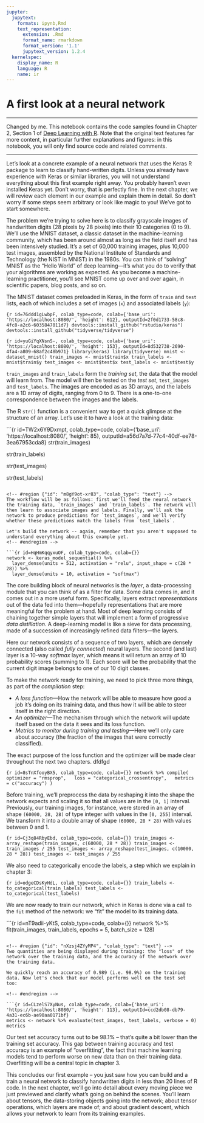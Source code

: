 ```yaml
---
jupyter:
  jupytext:
    formats: ipynb,Rmd
    text_representation:
      extension: .Rmd
      format_name: rmarkdown
      format_version: '1.1'
      jupytext_version: 1.2.4
  kernelspec:
    display_name: R
    language: R
    name: ir
---
```


<!-- #region {"id": "WRyox7gfuBAm", "colab_type": "text"} -->
# A first look at a neural network
<!-- #endregion -->

<!-- #region {"id": "wN9r0tf9uJQU", "colab_type": "text"} -->

---

Changed by me.
This notebook contains the code samples found in Chapter 2, Section 1 of [Deep Learning with R](https://www.manning.com/books/deep-learning-with-r). Note that the original text features far more content, in particular further explanations and figures: in this notebook, you will only find source code and related comments.

---

Let's look at a concrete example of a neural network that uses the Keras R package to learn to classify hand-written digits. Unless you already have experience with Keras or similar libraries, you will not understand everything about this first example right away. You probably haven't even installed Keras yet. Don't worry, that is perfectly fine. In the next chapter, we will review each element in our example and explain them in detail. So don't worry if some steps seem arbitrary or look like magic to you! We've got to start somewhere.

The problem we're trying to solve here is to classify grayscale images of handwritten digits (28 pixels by 28 pixels) into their 10 categories (0 to 9). We'll use the MNIST dataset, a classic dataset in the machine-learning community, which has been around almost as long as the field itself and has been intensively studied. It's a set of 60,000 training images, plus 10,000 test images, assembled by the National Institute of Standards and Technology (the NIST in MNIST) in the 1980s. You can think of "solving" MNIST as the "Hello World" of deep learning—it's what you do to verify that your algorithms are working as expected. As you become a machine-learning practitioner, you'll see MNIST come up over and over again, in scientific papers, blog posts, and so on. 

The MNIST dataset comes preloaded in Keras, in the form of `train` and `test` lists, each of which includes a set of images (`x`) and associated labels (`y`):
<!-- #endregion -->

```{r id=76ddd1gLwbpF, colab_type=code, colab={'base_uri': 'https://localhost:8080/', 'height': 612}, outputId=2f0d1733-58c8-4fc8-a2c6-6035847011d7}
devtools::install_github("rstudio/keras")
devtools::install_github("tidyverse/tidyverse")
```

```{r id=yuGiYqXNsnS-, colab_type=code, colab={'base_uri': 'https://localhost:8080/', 'height': 153}, outputId=8d532738-2690-4fa4-a809-68af2c48b971}
library(keras)
library(tidyverse)
mnist <- dataset_mnist()
train_images <- mnist$train$x
train_labels <- mnist$train$y
test_images <- mnist$test$x
test_labels <- mnist$test$y
```

<!-- #region {"id": "A59asAm_w4Ak", "colab_type": "text"} -->
`train_images` and `train_labels` form the _training set_, the data that the model will learn from. The model will then be tested on the  _test set_, `test_images` and `test_labels`. The images are encoded as as 3D arrays, and the labels are a 1D array of digits, ranging from 0 to 9. There is a one-to-one correspondence between the images and the labels.

The R `str()` function is a convenient way to get a quick glimpse at the structure of an array. Let's use it to have a look at the training data:

<!-- #endregion -->

```{r id=TW2x6Y9Dxmpt, colab_type=code, colab={'base_uri': 'https://localhost:8080/', 'height': 85}, outputId=a56d7a7d-77c4-40df-ee78-3ea67953cda8}
str(train_images)

str(train_labels)

str(test_images)

str(test_labels)
```

<!-- #region {"id": "m8gY9ot-xr83", "colab_type": "text"} -->
The workflow will be as follows: first we'll feed the neural network the training data, `train_images` and `train_labels`. The network will then learn to associate images and labels. Finally, we'll ask the network to produce predictions for `test_images`, and we'll verify whether these predictions match the labels from `test_labels`.

Let's build the network -- again, remember that you aren't supposed to understand everything about this example yet.
<!-- #endregion -->

```{r id=HqHmKqqyxuOF, colab_type=code, colab={}}
network <- keras_model_sequential() %>% 
  layer_dense(units = 512, activation = "relu", input_shape = c(28 * 28)) %>% 
  layer_dense(units = 10, activation = "softmax")
```

<!-- #region {"id": "Rq930t07xv45", "colab_type": "text"} -->
The core building block of neural networks is the _layer_, a data-processing module that you can think of as a filter for data. Some data comes in, and it comes out in a more useful form. Specifically, layers extract _representations_ out of the data fed into them—hopefully representations that are more meaningful for the problem at hand. Most of deep learning consists of chaining together simple layers that will implement a form of progressive _data distillation_. A deep-learning model is like a sieve for data processing, made of a succession of increasingly refined data filters—the layers.

Here our network consists of a sequence of two layers, which are densely connected (also called _fully connected_) neural layers. The second (and last) layer is a 10-way _softmax_ layer, which means it will return an array of 10 probability scores (summing to 1). Each score will be the probability that the current digit image belongs to one of our 10 digit classes.

To make the network ready for training, we need to pick three more things, as part of the _compilation_ step:

* _A loss function_—How the network will be able to measure how good a job it's doing on its training data, and thus how it will be able to steer itself in the right direction.
* _An optimizer_—The mechanism through which the network will update itself based on the data it sees and its loss function.
* _Metrics to monitor during training and testing_—Here we'll only care about accuracy (the fraction of the images that were correctly classified).

The exact purpose of the loss function and the optimizer will be made clear throughout the next two chapters. dfdfgd
<!-- #endregion -->

```{r id=8sTnXfooyBX5, colab_type=code, colab={}}
network %>% compile(
  optimizer = "rmsprop",
  loss = "categorical_crossentropy",
  metrics = c("accuracy")
)
```

<!-- #region {"id": "WBbG9RSYyCus", "colab_type": "text"} -->
Before training, we'll preprocess the data by reshaping it into the shape the network expects and scaling it so that all values are in the `[0, 1]` interval. Previously, our training images, for instance, were stored in an array of shape `(60000, 28, 28)` of type integer with values in the `[0, 255]` interval. We transform it into a double array of shape `(60000, 28 * 28)` with values between 0 and 1.

<!-- #endregion -->

```{r id=Cj3q84RbyEbd, colab_type=code, colab={}}
train_images <- array_reshape(train_images, c(60000, 28 * 28))
train_images <- train_images / 255
test_images <- array_reshape(test_images, c(10000, 28 * 28))
test_images <- test_images / 255
```

<!-- #region {"id": "hbPNTg1gyGMy", "colab_type": "text"} -->
We also need to categorically encode the labels, a step which we explain in chapter 3:

<!-- #endregion -->

```{r id=odgeCDsKyHdL, colab_type=code, colab={}}
train_labels <- to_categorical(train_labels)
test_labels <- to_categorical(test_labels)
```

<!-- #region {"id": "evRKYyM0yJJS", "colab_type": "text"} -->
We are now ready to train our network, which in Keras is done via a call to the `fit` method of the network: we "fit" the model to its training data.

<!-- #endregion -->

```{r id=nT9adii-yKtS, colab_type=code, colab={}}
network %>% fit(train_images, train_labels, epochs = 5, batch_size = 128)

```

<!-- #region {"id": "nXzsj4ZYyMP4", "colab_type": "text"} -->
Two quantities are being displayed during training: the "loss" of the network over the training data, and the accuracy of the network over the training data.

We quickly reach an accuracy of 0.989 (i.e. 98.9%) on the training data. Now let's check that our model performs well on the test set too:

<!-- #endregion -->

```{r id=CLzelS7XyNus, colab_type=code, colab={'base_uri': 'https://localhost:8080/', 'height': 113}, outputId=ccd2db08-db79-4a31-ec6b-ae90aa0171bf}
metrics <- network %>% evaluate(test_images, test_labels, verbose = 0)
metrics
```

<!-- #region {"id": "b04LSE7ZwrvP", "colab_type": "text"} -->
Our test set accuracy turns out to be 98.1% -- that's quite a bit lower than the training set accuracy. This gap between training accuracy and test accuracy is an example of "overfitting", the fact that machine learning models tend to perform worse on new data than on their training data. Overfitting will be a central topic in chapter 3.

This concludes our first example -- you just saw how you can build and a train a neural network to classify handwritten digits in less than 20 lines of R code. In the next chapter, we'll go into detail about every moving piece we just previewed and clarify what's going on behind the scenes. You'll learn about tensors, the data-storing objects going into the network; about tensor operations, which layers are made of; and about gradient descent, which allows your network to learn from its training examples.
<!-- #endregion -->
